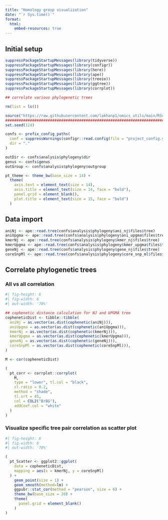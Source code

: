 ```yaml
---
title: "Homology group visualization"
date: "`r Sys.time()`"
format: 
  html: 
    embed-resources: true
---
```


## Initial setup


```r
suppressPackageStartupMessages(library(tidyverse))
suppressPackageStartupMessages(library(configr))
suppressPackageStartupMessages(library(here))
suppressPackageStartupMessages(library(ape))
suppressPackageStartupMessages(library(treeio))
suppressPackageStartupMessages(library(ggtree))
suppressPackageStartupMessages(library(corrplot))

## correlate various phylogenetic trees

rm(list = ls())

source("https://raw.githubusercontent.com/lakhanp1/omics_utils/main/RScripts/utils.R")
################################################################################
set.seed(124)

confs <- prefix_config_paths(
  conf = suppressWarnings(configr::read.config(file = "project_config.yaml")),
  dir = "."
)

outDir <- confs$analysis$phylogeny$dir
genus <- confs$genus
outGroup <- confs$analysis$phylogeny$outgroup

pt_theme <- theme_bw(base_size = 14) +
  theme(
    axis.text = element_text(size = 14),
    axis.title = element_text(size = 14, face = "bold"),
    panel.grid = element_blank(),
    plot.title = element_text(size = 15, face = "bold")
  )

```

## Data import

```r
aniNj <- ape::read.tree(confs$analysis$phylogeny$ani_nj$files$tree)
aniUpgma <- ape::read.tree(confs$analysis$phylogeny$ani_upgma$files$tree)
kmerNj <- ape::read.tree(confs$analysis$phylogeny$kmer_nj$files$tree)
kmerUpgma <- ape::read.tree(confs$analysis$phylogeny$kmer_upgma$files$tree)
geneNj <- ape::read.tree(confs$analysis$phylogeny$gene_nj$files$tree)
coreSnpMl <- ape::read.tree(confs$analysis$phylogeny$core_snp_ml$files$tree)

```

## Correlate phylogenetic trees

### All vs all correlation

```r
#| fig-height: 6
#| fig-width: 6
#| out-width: '70%'

## cophenetic distance calculation for NJ and UPGMA tree
copheneticDist <- tibble::tibble(
  aniNj = as.vector(as.dist(cophenetic(aniNj))),
  aniUpgma = as.vector(as.dist(cophenetic(aniUpgma))),
  kmerNj = as.vector(as.dist(cophenetic(kmerNj))),
  kmerUpgma = as.vector(as.dist(cophenetic(kmerUpgma))),
  geneNj = as.vector(as.dist(cophenetic(geneNj))),
  coreSnpMl = as.vector(as.dist(cophenetic(coreSnpMl))),
)

M <- cor(copheneticDist)

(
  pt_corr <- corrplot::corrplot(
    M,
    type = "lower", tl.col = "black",
    cl.ratio = 0.2,
    method = "shade",
    tl.srt = 45,
    col = COL2("BrBG"),
    addCoef.col = "white"
  )
)
```

### Visualize specific tree pair correlation as scatter plot

```r
#| fig-height: 6
#| fig-width: 6
#| out-width: '70%'

(
  pt_Scatter <- ggplot2::ggplot(
    data = copheneticDist,
    mapping = aes(x = kmerNj, y = coreSnpMl)
  ) +
    geom_point(size = 1) +
    geom_smooth(method=lm) +
    ggpubr::stat_cor(method = "pearson", size = 6) +
    theme_bw(base_size = 20) +
    theme(
      panel.grid = element_blank()
    )
)
```





